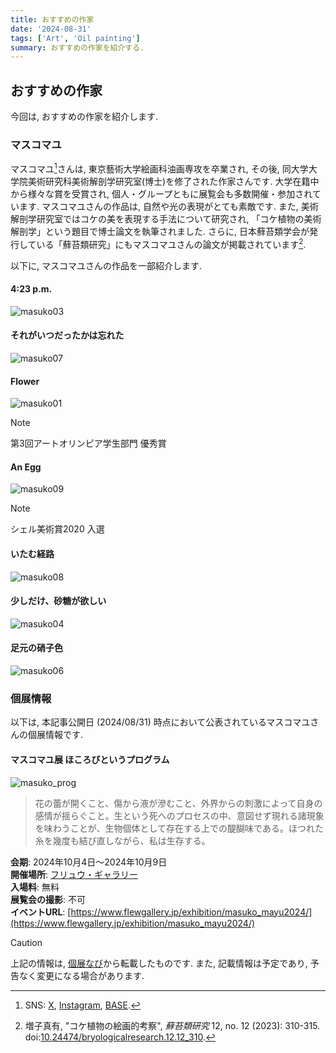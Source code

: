 ```yaml
---
title: おすすめの作家
date: '2024-08-31'
tags: ['Art', 'Oil painting']
summary: おすすめの作家を紹介する.
---
```


## おすすめの作家

今回は, おすすめの作家を紹介します.

### マスコマユ

マスコマユ[^1]さんは, 東京藝術大学絵画科油画専攻を卒業され, その後, 同大学大学院美術研究科美術解剖学研究室(博士)を修了された作家さんです. 
大学在籍中から様々な賞を受賞され, 個人・グループともに展覧会も多数開催・参加されています. マスコマユさんの作品は, 自然や光の表現がとても素敵です. 
また, 美術解剖学研究室ではコケの美を表現する手法について研究され, 「コケ植物の美術解剖学」という題目で博士論文を執筆されました. 
さらに, 日本蘚苔類学会が発行している「蘚苔類研究」にもマスコマユさんの論文が掲載されています[^2].

以下に, マスコマユさんの作品を一部紹介します.

#### 4:23 p.m.

![masuko03](/static/images/arts/masuko03.JPG)

#### それがいつだったかは忘れた

![masuko07](/static/images/arts/masuko07.JPG)

#### Flower

![masuko01](/static/images/arts/masuko01.JPG)

> [!NOTE]
> 第3回アートオリンピア学生部門 優秀賞

#### An Egg

![masuko09](/static/images/arts/masuko09.JPG)

> [!NOTE]
> シェル美術賞2020 入選

#### いたむ経路

![masuko08](/static/images/arts/masuko08.JPG)

#### 少しだけ、砂糖が欲しい

![masuko04](/static/images/arts/masuko04.JPG)

#### 足元の硝子色

![masuko06](/static/images/arts/masuko06.JPG)

### 個展情報

以下は, 本記事公開日 (2024/08/31) 時点において公表されているマスコマユさんの個展情報です.

#### マスコマユ展 ほころびというプログラム

![masuko_prog](/static/images/arts/masuko_prog.jpg)

> 花の蕾が開くこと、傷から液が滲むこと、外界からの刺激によって自身の感情が揺らぐこと。生という死へのプロセスの中、意図せず現れる諸現象を味わうことが、生物個体として存在する上での醍醐味である。ほつれた糸を幾度も結び直しながら、私は生存する。

**会期**: 2024年10月4日～2024年10月9日  
**開催場所**: [フリュウ・ギャラリー](https://www.flewgallery.jp/access/)   
**入場料**: 無料  
**展覧会の撮影**: 不可    
**イベントURL**: [https://www.flewgallery.jp/exhibition/masuko_mayu2024/](https://www.flewgallery.jp/exhibition/masuko_mayu2024/)  
<GoogleMap
  src="https://www.google.com/maps/embed?pb=!1m18!1m12!1m3!1d3239.0586302321567!2d139.7567745746896!3d35.724776572573205!2m3!1f0!2f0!3f0!3m2!1i1024!2i768!4f13.1!3m3!1m2!1s0x60188dce9d680e73%3A0x57e960493223cba7!2z44OV44Oq44Ol44Km44O744Ku44Oj44Op44Oq44O8!5e0!3m2!1sja!2sjp!4v1725112833950!5m2!1sja!2sjp" 
  width="100%"
  height="350"
/>


> [!CAUTION]
> 上記の情報は, [個展なび](https://koten-navi.com/node/178472)から転載したものです. また, 記載情報は予定であり, 予告なく変更になる場合があります. 

[^1]: SNS: [X](https://x.com/kokeko_m), [Instagram](https://www.instagram.com/mayu_masuko), [BASE](https://masukomayu.theshop.jp/).
[^2]: 増子真有, "コケ植物の絵画的考察", *蘚苔類研究* 12, no. 12 (2023): 310-315. doi:[10.24474/bryologicalresearch.12.12_310](https://doi.org/10.24474/bryologicalresearch.12.12_310).